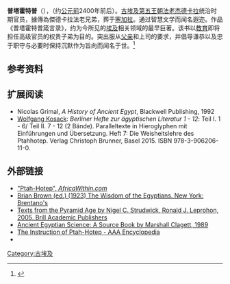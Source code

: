 {{Infobox Politician
| name = 普塔霍特普
| image = Ptahhotep-Khamerernebty.jpg
| caption = 普塔霍特普与其妻壁画图像<ref>Dieter Arnold, ''The Encyclopaedia of Ancient Egyptian Architecture'', 
 I.B.Tauris 2003, ISBN 1-86064-465-1, p.182</ref>
| birth_date = 
| birth_place =
| residence =
| death_date = 
| death_place = 
| office = 
| term = 
| term_end = 
| predecessor = 
| successor = 
| office2 = 
| term2 = 
| term_end2 = 
| office3 = 
| term3 = 
| term_end3 = 
| predecessor2 =
| successor2 = 
| constituency =
| party =
| religion = 
| occupation =[[政治家|政治家]]
| majority =
| spouse = 
| children = 
| website =
| footnotes =
| nickname      =
| allegiance    = 
| branch        =
| serviceyears  =
| rank          = 
| commands      =
| battles       = 
}}
'''普塔霍特普'''（{{Lang-en|Ptahhotep}}），（约[[公元前|公元前]]2400年前后）。[[古埃及|古埃及]][[第五王朝|第五王朝]][[法老|法老]][[杰德卡拉|杰德卡拉]]统治时期官员，據傳為傑德卡拉法老兄弟，葬于[[塞加拉|塞加拉]]。通过智慧文学而闻名遐迩。作品《普塔霍特普箴言录》，约为今所见的[[埃及|埃及]]相关领域的最早巨著。该书以[[教育|教育]]即将担任高级官员的权贵子弟为目的。突出服从[[父亲|父亲]]和上司的要求，并倡导谦恭以及忠于职守与必要时保持沉默作为旨向而闻名于世。<ref>{{cite journal|last=Fontaine|first=Carole|authorlink=Carole R. Fontaine|title=''A Modern Look at Ancient Wisdom: The Instruction of Ptahhotep Revisited''.|journal=''Biblical Archaeologist''|year=1981|volume=44|issue=3|pages=155–160}}</ref>

==参考资料==
{{reflist}}

==扩展阅读==
* Nicolas Grimal, ''A History of Ancient Egypt'', Blackwell Publishing, 1992
* [[Wolfgang_Kosack|Wolfgang Kosack]]: ''Berliner Hefte zur ägyptischen Literatur 1 - 12'': Teil I. 1 - 6/ Teil II. 7 - 12 (2 Bände). Paralleltexte in Hieroglyphen mit Einführungen und Übersetzung. Heft 7: Die Weisheitslehre des Ptahhotep. Verlag Christoph Brunner, Basel 2015. ISBN 978-3-906206-11-0.

{{reflist}}

==外部链接==
{{Commons category|普塔霍特普}}
{{wikiquote}}
* [https://web.archive.org/web/20120207015904/http://www.africawithin.com/kemit/ptahhotep.htm  "Ptah-Hotep", ''AfricaWithin.com'']
* [http://www.sacred-texts.com/egy/woe/index.htm Brian Brown (ed.) (1923) The Wisdom of the Egyptians. New York: Brentano's] {{Wayback|url=http://www.sacred-texts.com/egy/woe/index.htm |date=20210126061145 }}
* [http://books.google.com/books?vid=ISBN9004130489&id=qeApebusL_0C&dq=PtahHotep&as_brr=1&hl=en Texts from the Pyramid Age by Nigel C. Strudwick, Ronald J. Leprohon, 2005, Brill Academic Publishers] {{Wayback|url=http://books.google.com/books?vid=ISBN9004130489&id=qeApebusL_0C&dq=PtahHotep&as_brr=1&hl=en |date=20210123000554 }}
* [http://books.google.com/books?vid=ISBN0871692325&id=9ToLAAAAIAAJ&dq=PtahHotep&as_brr=1&hl=en Ancient Egyptian Science: A Source Book by Marshall Clagett, 1989] {{Wayback|url=http://books.google.com/books?vid=ISBN0871692325&id=9ToLAAAAIAAJ&dq=PtahHotep&as_brr=1&hl=en |date=20210122211914 }}
* [https://web.archive.org/web/20060513064447/http://www.kenseamedia.com/encyclopedia/ppp/instructions_ptah_hotep.htm The Instruction of Ptah-Hotep - AAA Encyclopedia]
* {{cite web|url=http://www.sofiatopia.org/maat/ptahhotep.htm|title=The Maxims on Good Discourse of Ptahhotep|access-date=2014-02-15|archive-date=2020-11-11|archive-url=https://web.archive.org/web/20201111204539/http://www.sofiatopia.org/maat/ptahhotep.htm|dead-url=no}}

[[Category:古埃及|Category:古埃及]]